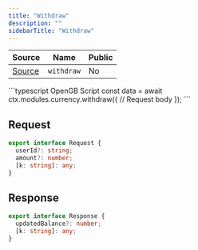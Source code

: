 ```yaml
---
title: "Withdraw"
description: ""
sidebarTitle: "Withdraw"
---
```


| Source                                                                                                      | Name       | Public     |
| ----------------------------------------------------------------------------------------------------------- | ---------- | ---------- |
| [Source](https://github.com/rivet-gg/opengb-modules/tree/main/modules/currency/scripts/withdraw.ts) | `withdraw` | No |

<RequestExample>
```typescript OpenGB Script
const data = await ctx.modules.currency.withdraw({
  // Request body
});
```

</RequestExample>

## Request

```typescript
export interface Request {
  userId?: string;
  amount?: number;
  [k: string]: any;
}
```

## Response

```typescript
export interface Response {
  updatedBalance?: number;
  [k: string]: any;
}
```

